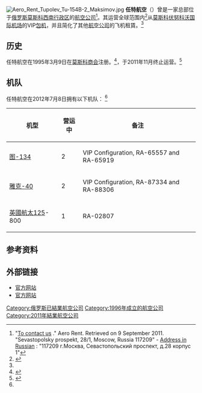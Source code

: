 {{Infobox Airline
| airline        = 任特航空<br>Аэро Рент
| logo           =  Aero Rent Tupolev Tu-154B-2 Maksimov.jpg
| logo_size      = 250px
| fleet_size     = 5
| destinations   = 
| IATA           = -
| ICAO           = NRO <ref name=euro>{{Cite web |url=https://extranet.eurocontrol.int/http://prisme-web.hq.corp.eurocontrol.int/indicators/aircraft_operators_browse.jsp |title=存档副本 |access-date=2016-09-24 |archive-date=2012-08-05 |archive-url=https://archive.is/20120805224029/https://extranet.eurocontrol.int/http://prisme-web.hq.corp.eurocontrol.int/indicators/aircraft_operators_browse.jsp }}</ref>
| callsign       = AEROMASTER <ref name="euro" />
| parent         = 
| company_slogan =  
| founded        = 1996年
| ceased         = 2011年
| headquarters   = {{RUS}}[[莫斯科|莫斯科]]
| key_people     = 
| hubs           = [[伏努科沃国际机场|伏努科沃国际机场]]
| secondary_hubs = 
| focus_cities   = 
| frequent_flyer = 
| lounge         = 
| alliance       = 
| website        = http://www.aerorent.ru/ENG/services/
}}
[[File:Aero_Rent_Tupolev_Tu-154B-2_Maksimov.jpg|thumb]]
'''任特航空'''（{{lang-ru|Авиакомпания "Аэро Рент"}}）曾是一家总部位于[[俄罗斯|俄罗斯]][[莫斯科|莫斯科]][[西南行政区_(莫斯科)|西南行政区]]的[[航空公司|航空公司]]<ref>"[http://www.aerorent.ru/ENG/contacts/ To contact us] {{Wayback|url=http://www.aerorent.ru/ENG/contacts/ |date=20160508230508 }}." Aero Rent. Retrieved on 9 September 2011. "Sevastopolsky prospekt, 28/1, Moscow, Russia 117209" - [http://www.aerorent.ru/RUS/contacts/ Address in Russian] {{Wayback|url=http://www.aerorent.ru/RUS/contacts/ |date=20200219213431 }}: "117209 г.Москва, Севастопольский проспект, д.28 корпус 1"</ref>。其运营全球范围内<ref name="aerorent.ru">{{Cite web |url=http://www.aerorent.ru/ENG/services/ |title=存档副本 |accessdate=2016-09-24 |archive-date=2017-10-26 |archive-url=https://web.archive.org/web/20171026123138/http://www.aerorent.ru/ENG/services/ |dead-url=no }}</ref>从[[莫斯科|莫斯科]][[伏努科沃国际机场|伏努科沃国际机场]]的VIP[[包机|包机]]，并且简化了其他[[航空公司|航空公司]]的飞机租賃。<ref name="aerorent.ru"/>

== 历史 ==
任特航空在1995年3月9日在[[莫斯科|莫斯科]][[商会|商会]]注册。<ref name=about>{{Cite web |url=http://www.aerorent.ru/ENG/about/ |title=存档副本 |accessdate=2016-09-24 |archive-date=2019-06-30 |archive-url=https://web.archive.org/web/20190630140305/http://www.aerorent.ru/ENG/about/ |dead-url=no }}</ref>，于2011年11月终止运营。<ref>{{Cite web |url=http://russianplanes.net/airline/149 |title=✈ russianplanes.net ✈ наша авиация ✈ Авиакомпания «АЭРО РЕНТ» |accessdate=2016-09-24 |archive-date=2017-07-18 |archive-url=https://web.archive.org/web/20170718082413/https://russianplanes.net/airline/149 |dead-url=no }}</ref>

== 机队 ==
任特航空在2012年7月8日拥有以下机队：
<ref name="about"/>
{| class="wikitable sortable"
|-
! 机型 !! 营运中 !! 备注
|-
| [[图-134|图-134]] || 2 || VIP Configuration, RA-65557 and RA-65919
|-
| [[雅克-40|雅克-40]] || 2 || VIP Configuration, RA-87334 and RA-88306
|-
| [[英國航太125|英國航太125]]-800 || 1 || RA-02807
|}

== 参考资料 ==
{{Reflist}}

== 外部链接 ==
{{commons category|Aero Rent}}
*[http://www.aerorent.ru/ENG/about 官方网站] {{Wayback|url=http://www.aerorent.ru/ENG/about |date=20190630140305 }} {{en icon}}
*[http://www.aerorent.ru/ 官方网站] {{Wayback|url=http://www.aerorent.ru/ |date=20201204211109 }} {{ru icon}}

{{Airlines of Russia}}
[[Category:俄罗斯已結業航空公司|Category:俄罗斯已結業航空公司]]
[[Category:1996年成立的航空公司|Category:1996年成立的航空公司]]
[[Category:2011年結業航空公司|Category:2011年結業航空公司]]